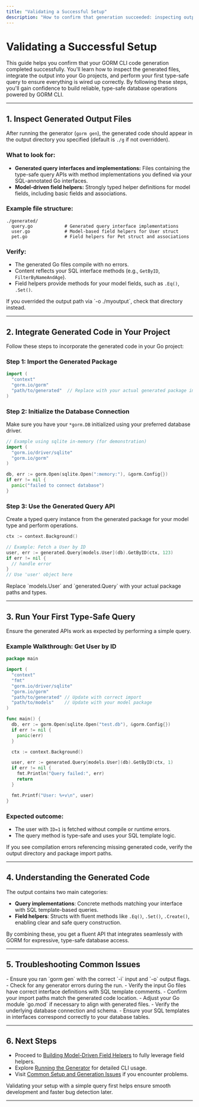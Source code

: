 ```yaml
---
title: "Validating a Successful Setup"
description: "How to confirm that generation succeeded: inspecting output files, integrating the generated code, and performing the first type-safe query. Ensures you are ready to build with confidence."
---
```


# Validating a Successful Setup

This guide helps you confirm that your GORM CLI code generation completed successfully. You'll learn how to inspect the generated files, integrate the output into your Go projects, and perform your first type-safe query to ensure everything is wired up correctly. By following these steps, you'll gain confidence to build reliable, type-safe database operations powered by GORM CLI.

---

## 1. Inspect Generated Output Files

After running the generator (`gorm gen`), the generated code should appear in the output directory you specified (default is `./g` if not overridden).

### What to look for:

- **Generated query interfaces and implementations:** Files containing the type-safe query APIs with method implementations you defined via your SQL-annotated Go interfaces.
- **Model-driven field helpers:** Strongly typed helper definitions for model fields, including basic fields and associations.

### Example file structure:

```
./generated/
  query.go            # Generated query interface implementations
  user.go             # Model-based field helpers for User struct
  pet.go              # Field helpers for Pet struct and associations
```

### Verify:
- The generated Go files compile with no errors.
- Content reflects your SQL interface methods (e.g., `GetByID`, `FilterByNameAndAge`).
- Field helpers provide methods for your model fields, such as `.Eq()`, `.Set()`.

<Tip>
If you overrided the output path via `-o ./myoutput`, check that directory instead.
</Tip>

---

## 2. Integrate Generated Code in Your Project

Follow these steps to incorporate the generated code in your Go project:

### Step 1: Import the Generated Package

```go
import (
  "context"
  "gorm.io/gorm"
  "path/to/generated"  // Replace with your actual generated package import path
)
```

### Step 2: Initialize the Database Connection

Make sure you have your `*gorm.DB` initialized using your preferred database driver.

```go
// Example using sqlite in-memory (for demonstration)
import (
  "gorm.io/driver/sqlite"
  "gorm.io/gorm"
)

db, err := gorm.Open(sqlite.Open(":memory:"), &gorm.Config{})
if err != nil {
  panic("failed to connect database")
}
```

### Step 3: Use the Generated Query API

Create a typed query instance from the generated package for your model type and perform operations.

```go
ctx := context.Background()

// Example: Fetch a User by ID
user, err := generated.Query[models.User](db).GetByID(ctx, 123)
if err != nil {
  // handle error
}
// Use 'user' object here
```

<Tip>
Replace `models.User` and `generated.Query` with your actual package paths and types.
</Tip>

---

## 3. Run Your First Type-Safe Query

Ensure the generated APIs work as expected by performing a simple query.

### Example Walkthrough: Get User by ID

```go
package main

import (
  "context"
  "fmt"
  "gorm.io/driver/sqlite"
  "gorm.io/gorm"
  "path/to/generated" // Update with correct import
  "path/to/models"    // Update with your model package
)

func main() {
  db, err := gorm.Open(sqlite.Open("test.db"), &gorm.Config{})
  if err != nil {
    panic(err)
  }

  ctx := context.Background()

  user, err := generated.Query[models.User](db).GetByID(ctx, 1)
  if err != nil {
    fmt.Println("Query failed:", err)
    return
  }

  fmt.Printf("User: %+v\n", user)
}
```

### Expected outcome:

- The user with `ID=1` is fetched without compile or runtime errors.
- The query method is type-safe and uses your SQL template logic.

<Tip>
If you see compilation errors referencing missing generated code, verify the output directory and package import paths.
</Tip>

---

## 4. Understanding the Generated Code

The output contains two main categories:

- **Query implementations**: Concrete methods matching your interface with SQL template-based queries.
- **Field helpers**: Structs with fluent methods like `.Eq()`, `.Set()`, `.Create()`, enabling clear and safe query construction.

By combining these, you get a fluent API that integrates seamlessly with GORM for expressive, type-safe database access.

---

## 5. Troubleshooting Common Issues

<AccordionGroup title="Troubleshooting Tips">
<Accordion title="Generated files are missing or empty">
- Ensure you ran `gorm gen` with the correct `-i` input and `-o` output flags.
- Check for any generator errors during the run.
- Verify the input Go files have correct interface definitions with SQL template comments.
</Accordion>
<Accordion title="Compilation errors due to package import mismatch">
- Confirm your import paths match the generated code location.
- Adjust your Go module `go.mod` if necessary to align with generated files.
</Accordion>
<Accordion title="Runtime query errors or no results returned">
- Verify the underlying database connection and schema.
- Ensure your SQL templates in interfaces correspond correctly to your database tables.
</Accordion>
</AccordionGroup>

---

## 6. Next Steps

- Proceed to [Building Model-Driven Field Helpers](https://gorm.io/cli/docs/guides/getting-started/model-driven-field-helpers) to fully leverage field helpers.
- Explore [Running the Generator](https://gorm.io/cli/docs/getting-started/configuration-quickstart/running-the-generator) for detailed CLI usage.
- Visit [Common Setup and Generation Issues](https://gorm.io/cli/docs/getting-started/troubleshooting-help/common-issues) if you encounter problems.


<Tip>
Validating your setup with a simple query first helps ensure smooth development and faster bug detection later.
</Tip>

---